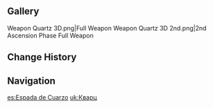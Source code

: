 {{CBT Info|2}}
{{Weapon Infobox
|image            = <gallery>
Weapon Quartz.png|Base
Weapon Quartz 2nd.png|2nd Ascension
</gallery>
|type             = Claymore
|quality          = 3
|base_atk         = 40
|2nd_stat_type    = Elemental Mastery
|2nd_stat         = 16
|obtain           = Unreleased
|passive          = Residual Heat
|effect           = Upon causing an Overloaded, Melt, Burning, Vaporize, or a Pyro-infused Swirl reaction, increases Base ATK by (var1)% for 12s.
|eff_rank1_var1   = 20
|eff_rank2_var1   = 25
|eff_rank3_var1   = 30
|eff_rank4_var1   = 35
|eff_rank5_var1   = 40
|eff_att1         = ATK
}}
{{Description|A simple but heavy greatsword made of polished black quartz with a golden gilt. It has an air of elegance and dignity about it.}}
<!--
==Ascensions and Stats==
{{Weapon Ascensions and Stats
|ascendMat1 = 
|ascendMat2 = 
|ascendMat3 = 
|ascendMat4 = 
|bossMat1   = 
|bossMat2   = 
|bossMat3   = 
|commonMat1 = 
|commonMat2 = 
|commonMat3 = 
}}
-->
==Gallery==
<gallery>
Weapon Quartz 3D.png|Full Weapon
Weapon Quartz 3D 2nd.png|2nd Ascension Phase Full Weapon
</gallery>

==Change History==
{{Change History|0.7.1}}

==Navigation==
{{Weapon Navbox|type=Claymores}}

[[es:Espada de Cuarzo]]
[[uk:Кварц]]